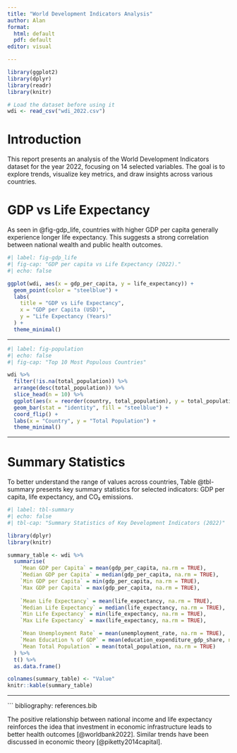 ```yaml
---
title: "World Development Indicators Analysis"
author: Alan
format:
  html: default
  pdf: default
editor: visual

---
```


```r
library(ggplot2)
library(dplyr)
library(readr)
library(knitr)

# Load the dataset before using it
wdi <- read_csv("wdi_2022.csv")
```

# Introduction

This report presents an analysis of the World Development Indicators dataset for the year 2022, focusing on 14 selected variables. The goal is to explore trends, visualize key metrics, and draw insights across various countries.

# GDP vs Life Expectancy

As seen in @fig-gdp_life, countries with higher GDP per capita generally experience longer life expectancy. This suggests a strong correlation between national wealth and public health outcomes.

```r
#| label: fig-gdp_life
#| fig-cap: "GDP per capita vs Life Expectancy (2022)."
#| echo: false

ggplot(wdi, aes(x = gdp_per_capita, y = life_expectancy)) +
  geom_point(color = "steelblue") +
  labs(
    title = "GDP vs Life Expectancy",
    x = "GDP per Capita (USD)",
    y = "Life Expectancy (Years)"
  ) +
  theme_minimal()
```

---

```r
#| label: fig-population
#| echo: false
#| fig-cap: "Top 10 Most Populous Countries"

wdi %>%
  filter(!is.na(total_population)) %>%
  arrange(desc(total_population)) %>%
  slice_head(n = 10) %>%
  ggplot(aes(x = reorder(country, total_population), y = total_population)) +
  geom_bar(stat = "identity", fill = "steelblue") +
  coord_flip() +
  labs(x = "Country", y = "Total Population") +
  theme_minimal()
```

---

# Summary Statistics

To better understand the range of values across countries, Table @tbl-summary presents key summary statistics for selected indicators: GDP per capita, life expectancy, and CO₂ emissions.

```r
#| label: tbl-summary
#| echo: false
#| tbl-cap: "Summary Statistics of Key Development Indicators (2022)"

library(dplyr)
library(knitr)

summary_table <- wdi %>%
  summarise(
    `Mean GDP per Capita` = mean(gdp_per_capita, na.rm = TRUE),
    `Median GDP per Capita` = median(gdp_per_capita, na.rm = TRUE),
    `Min GDP per Capita` = min(gdp_per_capita, na.rm = TRUE),
    `Max GDP per Capita` = max(gdp_per_capita, na.rm = TRUE),
    
    `Mean Life Expectancy` = mean(life_expectancy, na.rm = TRUE),
    `Median Life Expectancy` = median(life_expectancy, na.rm = TRUE),
    `Min Life Expectancy` = min(life_expectancy, na.rm = TRUE),
    `Max Life Expectancy` = max(life_expectancy, na.rm = TRUE),

    `Mean Unemployment Rate` = mean(unemployment_rate, na.rm = TRUE),
    `Mean Education % of GDP` = mean(education_expenditure_gdp_share, na.rm = TRUE),
    `Mean Total Population` = mean(total_population, na.rm = TRUE)
  ) %>%
  t() %>%
  as.data.frame()

colnames(summary_table) <- "Value"
knitr::kable(summary_table)
```
---

```
bibliography: references.bib


The positive relationship between national income and life expectancy reinforces the idea that investment in economic infrastructure leads to better health outcomes [@worldbank2022]. Similar trends have been discussed in economic theory [@piketty2014capital].
